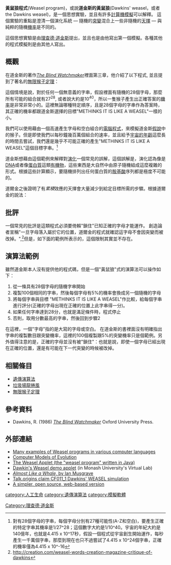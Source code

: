 '''黃鼠狼程式'''(Weasel program)，或說'''道金斯的黃鼠狼'''(Dawkins<nowiki>'</nowiki> weasel，或者the Dawkins weasel)，是一個思想實驗，並且有許多[[計算機模擬|計算機模擬]]可以解釋。 這個實驗的重點是澄清一個演化系統 — 隨機的[[突變|突變]]混合上一些非隨機的[[天擇|天擇]] — 與純粹的隨機[[機率|機率]]是不同的。

這個思想實驗是由[[理查德·道金斯|理查德·道金斯]]提出，並且也是由他寫出第一個模擬。各種其他的程式模擬則是由其他人寫出。

== 概觀 ==
在道金斯的著作''[[The_Blind_Watchmaker|The Blind Watchmaker]]''裡面第三章，他介紹了以下程式, 並且提到了著名的[[無限猴子定理|無限猴子定理]]：

{{quote|I don't know who it was first pointed out that, given enough time, a [[monkey|monkey]] bashing away at [[Randomness|random]] on a [[typewriter|typewriter]] could produce all the works of [[Shakespeare|Shakespeare]]. The operative phrase is, of course, given enough time. Let us limit the task facing our monkey somewhat. Suppose that he has to produce, not the complete works of Shakespeare but just the short sentence 'Methinks it is like a [[weasel|weasel]]', and we shall make it relatively easy by giving him a typewriter with a restricted keyboard, one with just the 26 (capital) letters, and a space bar. How long will he take to write this one little sentence?}}

這個情境是說，對於任何一個無意義的字串，假設裡面有隨機的28個字母，那麼所有可能的組合就有27<sup>28</sup>, 或者說大約是10<sup>40</sup>，所以一隻猴子產生出正確答案的[[機率|機率]]是非常非常小的。這裡無論哪種特定順序，且是28個字母的字串作為答案時，其正確的機率都跟道金斯選擇的目標"METHINKS IT IS LIKE A WEASEL"一樣的小。

我們可以使用藉由一個高速產生字母和空白組合的[[電腦程式|電腦程式]]，來模擬道金斯[[假說|假說]]中的猴子。但是即使我們以每秒鐘幾百萬個組合的速率，並且給予[[宇宙的年齡|宇宙的年齡]]這麼長的時間去嘗試，我們還是幾乎不可能正確的產生"METHINKS IT IS LIKE A WEASEL"這個目標字串。<ref>對有28個字母的字串，每個字母分別有27種可能性(A-Z和空白)，要產生正確的特定字串其機率是1/27^28；這個數字大約是1/10^40。宇宙的年紀大約是140億年，也就是4.415 x 10^17秒，假設一個程式從宇宙創生開始運作，每秒產生一千萬個字串，那麼到現在也只不過嘗試了4.415 x 10^24個字串，正確的機率僅為4.415 x 10^-16</ref>

道金斯想藉由這個範例來解釋對[[演化|演化]]一個常見的誤解，這個誤解是，演化認為像是[[DNA|DNA]]或者像[[蛋白質|蛋白質]]這類[[有機物|有機物]]，這些東西是大自然中由原子隨機組成這麼複雜的形式。根據這些計算顯示，要隨機排列出任何蛋白質的[[胺基酸|胺基酸]]序列都是極度不可能的。

道爾金之後證明了有''累積''效應的天擇會大量減少到給定目標所需的步驟。根據道爾金的說法：

{{quote|We again use our computer monkey, but with a crucial difference in its program. It again begins by choosing a random sequence of 28 letters, just as before ... it duplicates it repeatedly, but with a certain chance of random [[error|error]] – 'mutation' – in the copying. The computer examines the [[mutant|mutant]] nonsense phrases, the 'progeny' of the original phrase, and chooses the one which,'' however slightly, ''most resembles the target phrase, METHINKS IT IS LIKE A WEASEL.}}

<!--
By repeating the procedure, a randomly generated sequence of 28 letters and spaces will be gradually changed each [[generation|generation]]. The sequences progress through each generation:

:Generation 01:<tt>   WDLTMNLT DTJBKWIRZREZLMQCO P</tt> <ref>Note: the 4th character of line 1 is missing in Dawkins' text; however line 2 suggests it was probably a T</ref>
:Generation 02:<tt>   WDLTMNLT DTJBSWIRZREZLMQCO P</tt>
:Generation 10:<tt>   MDLDMNLS ITJISWHRZREZ MECS P</tt>
:Generation 20:<tt>   MELDINLS IT ISWPRKE Z WECSEL</tt>
:Generation 30:<tt>   METHINGS IT ISWLIKE B WECSEL</tt>
:Generation 40:<tt>   METHINKS IT IS LIKE I WEASEL</tt>
:Generation 43:<tt>   METHINKS IT IS LIKE A WEASEL</tt>

Dawkins continues:

{{quote|The exact time taken by the computer to reach the target doesn't matter. If you want to know, it completed the whole exercise for me, the first time, while I was out to lunch. It took about half an hour. (Computer enthusiasts may think this unduly slow. The reason is that the program was written in [[BASIC_programming_language|BASIC]], a sort of computer baby-talk. When I rewrote it in [[Pascal_programming_language|Pascal]], it took 11 seconds.) Computers are a bit faster at this kind of thing than monkeys, but the difference really isn't significant. What matters is the difference between the time taken by'' cumulative ''selection, and the time which the same computer, working flat out at the same rate, would take to reach the target phrase if it were forced to use the other procedure of'' single-step selection: ''about a million million million million million years. This is more than a million million million times as long as the universe has so far existed.}}-->

==批評==
一個常見的批評是這類程式必須要倚賴"鎖住"已知正確的字母才能運作。 創造論者宣稱"一旦字母落入屬於它的位置，道爾金的程式就確認這字母不會因突變而被改掉。",<ref name="cm">http://creation.com/weasel-words-creation-magazine-critique-of-dawkins</ref>但是，如下面的範例所表示的，這個限制其實並不存在。
== 演算法範例 ==

雖然道金斯本人沒有提供他的程式碼，但是一個"黃鼠狼"式的演算法可以操作如下：

# 從一條具有28個字母的隨機字串開始
# 複製100個相同的字串，然後每個字母有5%的機率會換成另一個隨機的字母
# 將每個字串與目標 "METHINKS IT IS LIKE A WEASEL"作比較，給每個字串進行評分(正確的字母出現在正確的位置上此字串得一分)。
# 如果任何字串達到28分，也就是滿足條件時，程式停止
# 否則，取用分數最高的字串，然後回到步驟2

在這裡，一個"字母"指的是大寫的字母或空白。 在道金斯的書裡面沒有明確指出字串的複製數目跟突變機率，這裡的100個複製跟5%的突變機率只是個範例。另外值得注意的是，正確的字母並沒有被"鎖住"：也就是說，即使一個字母已經出現在正確的位置，還是有可能在下一代突變的時候被改掉。
== 相關條目 ==
* [[遺傳演算法|遺傳演算法]]
* [[垃圾場龍捲風|垃圾場龍捲風]]
* [[無限猴子定理|無限猴子定理]]

== 參考資料 ==
*Dawkins, R. (1986) ''[[The_Blind_Watchmaker|The Blind Watchmaker]]'' Oxford University Press.
{{Reflist}}

== 外部連結 ==
* [http://rosettacode.org/wiki/Evolutionary_algorithm Many examples of Weasel programs in various computer languages]
* [http://www.panspermia.org/computrs.htm Computer Models of Evolution]
* [https://web.archive.org/web/20080514161817/http://home.pacbell.net/s-max/scott/weasel.html The Weasel Applet (the "weasel program" written in Java)]
* [https://web.archive.org/web/20080719075206/http://vlab.infotech.monash.edu.au/simulations/evolution/richard-dawkin-weasel/ Dawkin's Weasel demo applet] (in Monash University's Virtual Lab)
* [https://web.archive.org/web/20110410035619/http://health.adelaide.edu.au/Pharm/Musgrave/essays/whale.htm ''Almost Like a Whale,'' by Ian Musgrave]
* [http://www.talkorigins.org/indexcc/CF/CF011_1.html Talk.origins claim CF011_1 Dawkins' WEASEL simulation]
* [https://web.archive.org/web/20100920115828/http://damian.peterson.net.nz/2009/05/03/methinks-it-is-like-a-weasel/ A simpler, open source, web-based version]

[[Category:理查德·道金斯|Category:理查德·道金斯]]
[[category:人工生命|category:人工生命]]
[[category:遺傳演算法|category:遺傳演算法]]
[[category:模擬軟體|category:模擬軟體]]